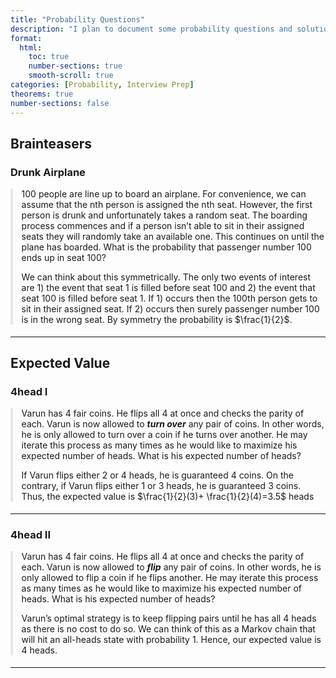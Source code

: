 ```yaml
---
title: "Probability Questions"
description: "I plan to document some probability questions and solutions here."
format:
  html:
    toc: true
    number-sections: true
    smooth-scroll: true
categories: [Probability, Interview Prep]
theorems: true
number-sections: false
---
```

<style>
.problem { border-left: 4px solid #e5e7eb; padding-left:.85rem; margin:.25rem 0 1.1rem; }
hr.problem-sep { border: none; border-top:1px solid #eee; margin:1.1rem 0; }
</style>

## Brainteasers

### Drunk Airplane {#airplane}

<div class="problem">


100 people are line up to board an airplane. For convenience, we can assume
that the nth person is assigned the nth seat. However, the first person is drunk
and unfortunately takes a random seat. The boarding process commences and
if a person isn’t able to sit in their assigned seats they will randomly take an
available one. This continues on until the plane has boarded. What is the probability that passenger number 100 ends up in seat 100?


::: {.callout-tip title="Solution" collapse="true"}
We can think about this symmetrically. The only two events of interest are
1) the event that seat 1 is filled before seat 100 and 2) the event that seat 100
is filled before seat 1. If 1) occurs then the 100th person gets to sit in their
assigned seat. If 2) occurs then surely passenger number 100 is in the wrong
seat. By symmetry the probability is $\frac{1}{2}$. 
:::

</div>

<hr class="problem-sep"/>


## Expected Value

### 4head I {#problem}

<div class="problem">
Varun has 4 fair coins. He flips all 4 at once and checks the parity of each. Varun is now allowed to ***turn over*** any pair of coins. In other words, he is only allowed to turn over a coin if he turns over another. He may iterate this process as many times as he would like to maximize his expected number of heads. What is his expected number of heads?

::: {.callout-tip title="Solution" collapse="true"}
If Varun flips either $2$ or $4$ heads, he is guaranteed $4$ coins. On the contrary, if Varun flips either $1$ or $3$ heads, he is guaranteed $3$ coins. Thus, the expected value is $\frac{1}{2}(3)+ \frac{1}{2}(4)=3.5$ heads
:::

</div>

<hr class="problem-sep"/>
### 4head II {#problem}

<div class="problem">
Varun has 4 fair coins. He flips all 4 at once and checks the parity of each. Varun is now allowed to ***flip*** any pair of coins. In other words, he is only allowed to flip a coin if he flips another. He may iterate this process as many times as he would like to maximize his expected number of heads. What is his expected number of heads?

::: {.callout-tip title="Solution" collapse="true"}
Varun's optimal strategy is to keep flipping pairs until he has all 4 heads as there is no cost to do so. We can think of this as a Markov chain that will hit an all-heads state with probability 1. Hence, our expected value is 4 heads.
:::

</div>

<hr class="problem-sep"/>

